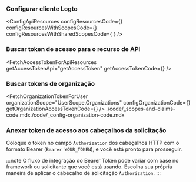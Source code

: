 

<ApiResourcesDescription />

### Configurar cliente Logto

<ConfigApiResources
  configResourcesCode={<ConfigResourcesCode />}
  configResourcesWithScopesCode={<ConfigResourcesWithScopesCode package={props.package} />}
  configResourcesWithSharedScopesCode={
    <ConfigResourcesWithSharedScopesCode package={props.package} />
  }
/>

### Buscar token de acesso para o recurso de API

<FetchAccessTokenForApiResources
  getAccessTokenApi="getAccessToken"
  getAccessTokenCode={<GetAccessTokenCode />}
/>

### Buscar tokens de organização

<FetchOrganizationTokenForUser
  organizationScope="UserScope.Organizations"
  configOrganizationCode={<ConfigOrganizationCode package={props.package} />}
  getOrganizationAccessTokenCode={<GetOrganizationAccessTokenCode />}
/>
./code/_scopes-and-claims-code.mdx./code/_config-organization-code.mdx

### Anexar token de acesso aos cabeçalhos da solicitação

Coloque o token no campo `Authorization` dos cabeçalhos HTTP com o formato Bearer (`Bearer YOUR_TOKEN`), e você está pronto para prosseguir.

:::note
O fluxo de integração do Bearer Token pode variar com base no framework ou solicitante que você está usando. Escolha sua própria maneira de aplicar o cabeçalho de solicitação `Authorization`.
:::
